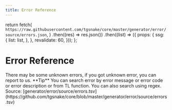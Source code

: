```yaml
---
title: Error Reference
---
```



  return fetch(
    `https://raw.githubusercontent.com/tgsnake/core/master/generator/error/source/errors.json`,
  )
    .then((res) => res.json())
    .then((list) => ({
      props: {
        ssg: {
          list: list,
        },
      },
      revalidate: 60,
    }));
};

# Error Reference

<Callout type="info">
  There may be some unknown errors, if you got unknown error, you can report to us.
</Callout>
<Callout emoji="💡">
  **Tip** You can search error by error message or error code or error description or from TL
  function. You can also search using regex.
</Callout>
Source:
[generator/error/source/errors.tsv](https://github.com/tgsnake/core/blob/master/generator/error/source/errors.tsv)

<TableData showAffected={true} showSearch={true} />
